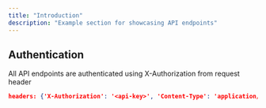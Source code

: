 ```yaml
---
title: "Introduction"
description: "Example section for showcasing API endpoints"
---
```


## Authentication

All API endpoints are authenticated using X-Authorization from request header

```json
headers: {'X-Authorization': '<api-key>', 'Content-Type': 'application/json'}
```
